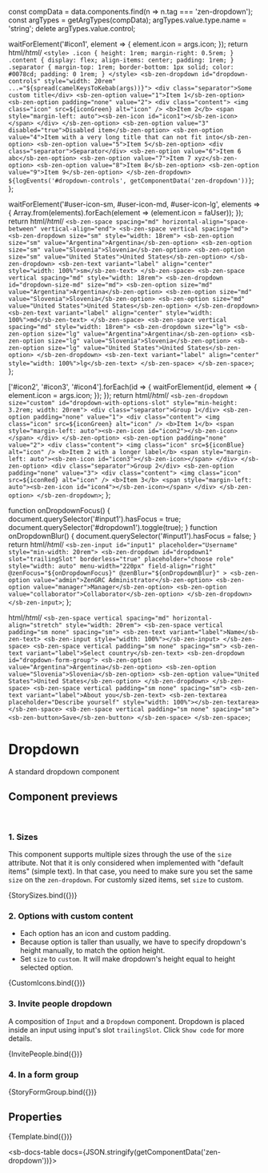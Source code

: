 

const compData = data.components.find(n => n.tag === 'zen-dropdown');
const argTypes = getArgTypes(compData);
argTypes.value.type.name = 'string';
delete argTypes.value.control;

<Meta title="Forms/Dropdown/Dropdown" component="zen-dropdown" argTypes={argTypes} />

  waitForElement('#icon1', element => {
    element.icon = args.icon;
  });
  return html/*html*/ `
    <style>
      .icon {
        height: 1rem;
        margin-right: 0.5rem;
      }
      .content {
        display: flex;
        align-items: center;
        padding: 1rem;
      }
      .separator {
        margin-top: 1rem;
        border-bottom: 1px solid;
        color: #0078cd;
        padding: 0 1rem;
      }
    </style>
    <sb-zen-dropdown id="dropdown-controls" style="width: 20rem" ...="${spread(camelKeysToKebab(args))}">
      <div class="separator">Some custom title</div>
      <sb-zen-option value="1">Item 1</sb-zen-option>
      <sb-zen-option padding="none" value="2">
        <div class="content">
          <img class="icon" src=${iconGreen} alt="icon" />
          <b>Item 2</b>
          <span style="margin-left: auto"><sb-zen-icon id="icon1"></sb-zen-icon></span>
        </div>
      </sb-zen-option>
      <sb-zen-option value="3" disabled="true">Disabled item</sb-zen-option>
      <sb-zen-option value="4">Item with a very long title that can not fit into</sb-zen-option>
      <sb-zen-option value="5">Item 5</sb-zen-option>
      <div class="separator">Separator</div>
      <sb-zen-option value="6">Item 6 abc</sb-zen-option>
      <sb-zen-option value="7">Item 7 xyz</sb-zen-option>
      <sb-zen-option value="8">Item 8</sb-zen-option>
      <sb-zen-option value="9">Item 9</sb-zen-option>
    </sb-zen-dropdown>
    ${logEvents('#dropdown-controls', getComponentData('zen-dropdown'))}
  `;
};

  waitForElement('#user-icon-sm, #user-icon-md, #user-icon-lg', elements => {
    Array.from(elements).forEach(element => (element.icon = faUser));
  });
  return html/*html*/ `
    <sb-zen-space spacing="md" horizontal-align="space-between" vertical-align="end">
      <sb-zen-space vertical spacing="md">
        <sb-zen-dropdown size="sm" style="width: 18rem">
          <sb-zen-option size="sm" value="Argentina">Argentina</sb-zen-option>
          <sb-zen-option size="sm" value="Slovenia">Slovenia</sb-zen-option>
          <sb-zen-option size="sm" value="United States">United States</sb-zen-option>
        </sb-zen-dropdown>
        <sb-zen-text variant="label" align="center" style="width: 100%">sm</sb-zen-text>
      </sb-zen-space>
      <sb-zen-space vertical spacing="md" style="width: 18rem">
        <sb-zen-dropdown id="dropdown-size-md" size="md">
          <sb-zen-option size="md" value="Argentina">Argentina</sb-zen-option>
          <sb-zen-option size="md" value="Slovenia">Slovenia</sb-zen-option>
          <sb-zen-option size="md" value="United States">United States</sb-zen-option>
        </sb-zen-dropdown>
        <sb-zen-text variant="label" align="center" style="width: 100%">md</sb-zen-text>
      </sb-zen-space>
      <sb-zen-space vertical spacing="md" style="width: 18rem">
        <sb-zen-dropdown size="lg">
          <sb-zen-option size="lg" value="Argentina">Argentina</sb-zen-option>
          <sb-zen-option size="lg" value="Slovenia">Slovenia</sb-zen-option>
          <sb-zen-option size="lg" value="United States">United States</sb-zen-option>
        </sb-zen-dropdown>
        <sb-zen-text variant="label" align="center" style="width: 100%">lg</sb-zen-text>
      </sb-zen-space>
    </sb-zen-space>
  `;
};

  ['#icon2', '#icon3', '#icon4'].forEach(id => {
    waitForElement(id, element => {
      element.icon = args.icon;
    });
  });
  return html/*html*/ `
    <sb-zen-dropdown size="custom" id="dropdown-with-options-slot" style="min-height: 3.2rem; width: 20rem">
      <div class="separator">Group 1</div>
      <sb-zen-option padding="none" value="1">
        <div class="content">
          <img class="icon" src=${iconGreen} alt="icon" />
          <b>Item 1</b>
          <span style="margin-left: auto"><sb-zen-icon id="icon2"></sb-zen-icon></span>
        </div>
      </sb-zen-option>
      <sb-zen-option padding="none" value="2">
        <div class="content">
          <img class="icon" src=${iconBlue} alt="icon" />
          <b>Item 2 with a longer label</b>
          <span style="margin-left: auto"><sb-zen-icon id="icon3"></sb-zen-icon></span>
        </div>
      </sb-zen-option>
      <div class="separator">Group 2</div>
      <sb-zen-option padding="none" value="3">
        <div class="content">
          <img class="icon" src=${iconRed} alt="icon" />
          <b>Item 3</b>
          <span style="margin-left: auto"><sb-zen-icon id="icon4"></sb-zen-icon></span>
        </div>
      </sb-zen-option>
    </sb-zen-dropdown>
  `;
};

  function onDropdownFocus() {
    document.querySelector('#input1').hasFocus = true;
    document.querySelector('#dropdown1').toggle(true);
  }
  function onDropdownBlur() {
    document.querySelector('#input1').hasFocus = false;
  }
  return html/*html*/ `<sb-zen-input id="input1" placeholder="Username" style="min-width: 20rem">
    <sb-zen-dropdown
      id="dropdown1"
      slot="trailingSlot"
      borderless="true"
      placeholder="choose role"
      style="width: auto"
      menu-width="220px"
      field-align="right"
      @zenFocus="${onDropdownFocus}"
      @zenBlur="${onDropdownBlur}"
    >
      <sb-zen-option value="admin">ZenGRC Administrator</sb-zen-option>
      <sb-zen-option value="manager">Manager</sb-zen-option>
      <sb-zen-option value="collaborator">Collaborator</sb-zen-option>
    </sb-zen-dropdown>
  </sb-zen-input>`;
};

  html/*html*/ `
    <sb-zen-space vertical spacing="md" horizontal-align="stretch" style="width: 20rem">
      <sb-zen-space vertical padding="sm none" spacing="sm">
        <sb-zen-text variant="label">Name</sb-zen-text>
        <sb-zen-input style="width: 100%"></sb-zen-input>
      </sb-zen-space>
      <sb-zen-space vertical padding="sm none" spacing="sm">
        <sb-zen-text variant="label">Select country</sb-zen-text>
        <sb-zen-dropdown id="dropdown-form-group">
          <sb-zen-option value="Argentina">Argentina</sb-zen-option>
          <sb-zen-option value="Slovenia">Slovenia</sb-zen-option>
          <sb-zen-option value="United States">United States</sb-zen-option>
        </sb-zen-dropdown>
      </sb-zen-space>
      <sb-zen-space vertical padding="sm none" spacing="sm">
        <sb-zen-text variant="label">About you</sb-zen-text>
        <sb-zen-textarea placeholder="Describe yourself" style="width: 100%"></sb-zen-textarea>
      </sb-zen-space>
      <sb-zen-space vertical padding="sm none" spacing="sm">
        <sb-zen-button>Save</sb-zen-button>
      </sb-zen-space>
    </sb-zen-space>
  `;

# Dropdown

A standard dropdown component

## Component previews

<br />

### 1. Sizes

This component supports multiple sizes through the use of the `size` attribute. Not that it is only considered when implemented with "default items" (simple text). In that case, you need to make sure you set the same `size` on the `zen-dropdown`.
For customly sized items, set `size` to custom.

<Canvas>
  <Story name="StorySizes">{StorySizes.bind({})}</Story>
</Canvas>

### 2. Options with custom content

- Each option has an icon and custom padding.
- Because option is taller than usually, we have to specify dropdown's height manually, to match the option height.
- Set `size` to `custom`. It will make dropdown's height equal to height selected option.

<Canvas>
  <Story name="button">{CustomIcons.bind({})}</Story>
</Canvas>

### 3. Invite people dropdown

A composition of `Input` and a `Dropdown` component. Dropdown is placed inside an input using input's slot `trailingSlot`.
Click `Show code` for more details.

<Canvas>
  <Story name="InvitePeople">{InvitePeople.bind({})}</Story>
</Canvas>

### 4. In a form group

<Canvas>
  <Story name="StoryFormGroup">{StoryFormGroup.bind({})}</Story>
</Canvas>

## Properties

<Canvas>
  <Story
    name="default"
    args={{
      ...getDefaultArgs(argTypes),
      value: '2',
      icon: faCheck,
    }}
  >
    {Template.bind({})}
  </Story>
</Canvas>

<ArgsTable story="default" />

<sb-docs-table docs={JSON.stringify(getComponentData('zen-dropdown'))}></sb-docs-table>
